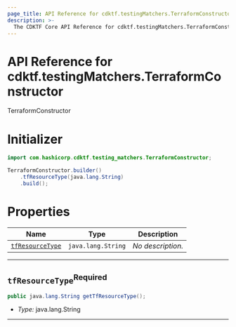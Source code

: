 ```yaml
---
page_title: API Reference for cdktf.testingMatchers.TerraformConstructor
description: >-
  The CDKTF Core API Reference for cdktf.testingMatchers.TerraformConstructor.
---
```


<!-- This file is generated through yarn generate-docs -->

# API Reference for cdktf.testingMatchers.TerraformConstructor

   TerraformConstructor <a name="TerraformConstructor" id="cdktf.testingMatchers.TerraformConstructor"></a>
  
  # Initializer <a name="Initializer" id="cdktf.testingMatchers.TerraformConstructor.Initializer"></a>
  
  ```java
  import com.hashicorp.cdktf.testing_matchers.TerraformConstructor;
  
  TerraformConstructor.builder()
      .tfResourceType(java.lang.String)
      .build();
  ```
  
  # Properties <a name="Properties" id="Properties"></a>
  
  | **Name** | **Type** | **Description** |
  | --- | --- | --- |
  | <code><a href="#cdktf.testingMatchers.TerraformConstructor.property.tfResourceType">tfResourceType</a></code> | <code>java.lang.String</code> | *No description.* |
  
  ---
  
  ## `tfResourceType`<sup>Required</sup> <a name="tfResourceType" id="cdktf.testingMatchers.TerraformConstructor.property.tfResourceType"></a>
  
  ```java
  public java.lang.String getTfResourceType();
  ```
  
  - *Type:* java.lang.String
  
  ---
  
